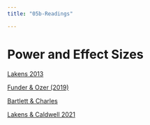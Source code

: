 ```yaml
---
title: "05b-Readings"

---
```

#  Power and Effect Sizes


[Lakens 2013](/readings_pdf/lakens_effect_size.pdf)

[Funder & Ozer (2019)](/readings_pdf/funder_effect.pdf)

[Bartlett & Charles](/readings_pdf/power_jamovi.pdf)

[Lakens & Caldwell 2021](/readings_pdf/lakens_power.pdf)



